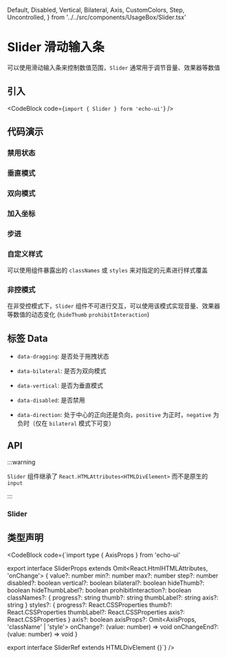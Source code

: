  Default,
  Disabled,
  Vertical,
  Bilateral,
  Axis,
  CustomColors,
  Step,
  Uncontrolled,
} from '../../src/components/UsageBox/Slider.tsx'

# Slider 滑动输入条

可以使用滑动输入条来控制数值范围，`Slider` 通常用于调节音量、效果器等数值

## 引入

<CodeBlock code={`import { Slider } form 'echo-ui'`} />

## 代码演示

<Default />

### 禁用状态

<Disabled />

### 垂直模式

<Vertical />

### 双向模式

<Bilateral />

### 加入坐标

<Axis />

### 步进

<Step />

### 自定义样式

<CustomColors />

可以使用组件暴露出的 `classNames` 或 `styles` 来对指定的元素进行样式覆盖

### 非控模式

<Uncontrolled />

在非受控模式下，`Slider` 组件不可进行交互，可以使用该模式实现音量、效果器等数值的动态变化 (`hideThumb` `prohibitInteraction`)

## 标签 Data

- `data-dragging`: 是否处于拖拽状态

- `data-bilateral`: 是否为双向模式

- `data-vertical`: 是否为垂直模式

- `data-disabled`: 是否禁用

- `data-direction`: 处于中心的正向还是负向，`positive` 为正时，`negative` 为负时（仅在 `bilateral` 模式下可变）

## API

:::warning

`Slider` 组件继承了 `React.HTMLAttributes<HTMLDivElement>` 而不是原生的 `input`

:::

### Slider

<SliderAPITable />

## 类型声明

<CodeBlock code={`import type { AxisProps } from 'echo-ui'

export interface SliderProps extends Omit<React.HtmlHTMLAttributes<HTMLDivElement>, 'onChange'> {
  value?: number
  min?: number
  max?: number
  step?: number
  disabled?: boolean
  vertical?: boolean
  bilateral?: boolean
  hideThumb?: boolean
  hideThumbLabel?: boolean
  prohibitInteraction?: boolean
  classNames?: {
    progress?: string
    thumb?: string
    thumbLabel?: string
    axis?: string
  }
  styles?: {
    progress?: React.CSSProperties
    thumb?: React.CSSProperties
    thumbLabel?: React.CSSProperties
    axis?: React.CSSProperties
  }
  axis?: boolean
  axisProps?: Omit<AxisProps, 'className' | 'style'>
  onChange?: (value: number) => void
  onChangeEnd?: (value: number) => void
}

export interface SliderRef extends HTMLDivElement {}`} />
